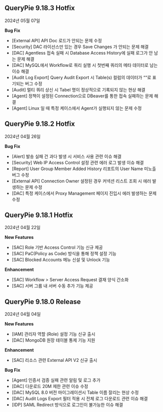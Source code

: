 ## QueryPie 9.18.3 Hotfix

2024년 05월 07일


**Bug Fix**

* [External API] API Doc 로드가 안되는 문제 수정
* [Security] DAC 라이선스만 있는 경우 Save Changes 가 안되는 문제 해결
* [DAC] Agentless 접속 실패 시 Database Access History에 실패 로그가 안 남는 문제 해결
* [DAC] MySQL에서 Workflow로 쿼리 실행 시 첫번째 쿼리의 메타 데이터로 남는 이슈 해결
* [Audit Log Export] Query Audit Export 시 Table(s) 컬럼의 데이터가 ““로 표기되는 버그 수정 
* [Audit] 멀티 쿼리 상신 시 Tabel 명이 정상적으로 기록되지 않는 현상 해결 
* [Agent] 정책이 설정된 Connection으로 DBeaver를 통한 접속 실패하는 문제 해결 
* [Agent] Linux 일 때 특정 케이스에서 Agent가 실행되지 않는 문제 수정


## QueryPie 9.18.2 Hotfix

2024년 04월 26일


**Bug Fix**

* [Alert] 발송 실패 건 과다 발생 시 서비스 사용 관련 이슈 해결
* [Security] Web IP Access Control 설정 관련 에러 로그 발생 이슈 해결
* [Report] User Group Member Added History 리포트의 User Name 미노출 버그 수정 
* [External API] Connection Owner 설정된 경우 커넥션 리스트 조회 시 에러 발생하는 문제 수정 
* [DAC] 특정 케이스에서 Proxy Management 페이지 진입시 에러 발생하는 문제 수정


## QueryPie 9.18.1 Hotfix

2024년 04월 22일


**New Features**

* [SAC] Role 기반 Access Control 기능 신규 제공 
* [SAC] PaC(Policy as Code) 방식을 통해 정책 설정 기능 
* [SAC] Blocked Accounts 메뉴 신설 및 Unlock 기능 


**Enhancement**

* [SAC] Workflow &gt; Server Access Request 결재 양식 간소화 
* [SAC] 서버 그룹 내 서버 수동 추가 기능 제공 


## QueryPie 9.18.0 Release

2024년 04월 04일


**New Features**

* [IAM] 관리자 역할 (Role) 설정 기능 신규 출시 
* [DAC] MongoDB 원장 테이블 통제 기능 지원 


**Enhancement**

* [SAC] 리소스 관련 External API V2 신규 출시


**Bug Fix**

* [Agent] 인증서 검증 실패 관련 알림 및 로그 추가 
* [DAC] 다운로드 20M 제한 관련 이슈 수정
* [DAC] MySQL 8.0 버전 마이그레이션시 Table 이름 잘리는 현상 수정
* [DAC] Audit Logs Export 필터 적용 시 전체 로그 다운로드 관련 이슈 해결
* [IDP] SAML Redirect 방식으로 로그인이 불가능한 이슈 해결


